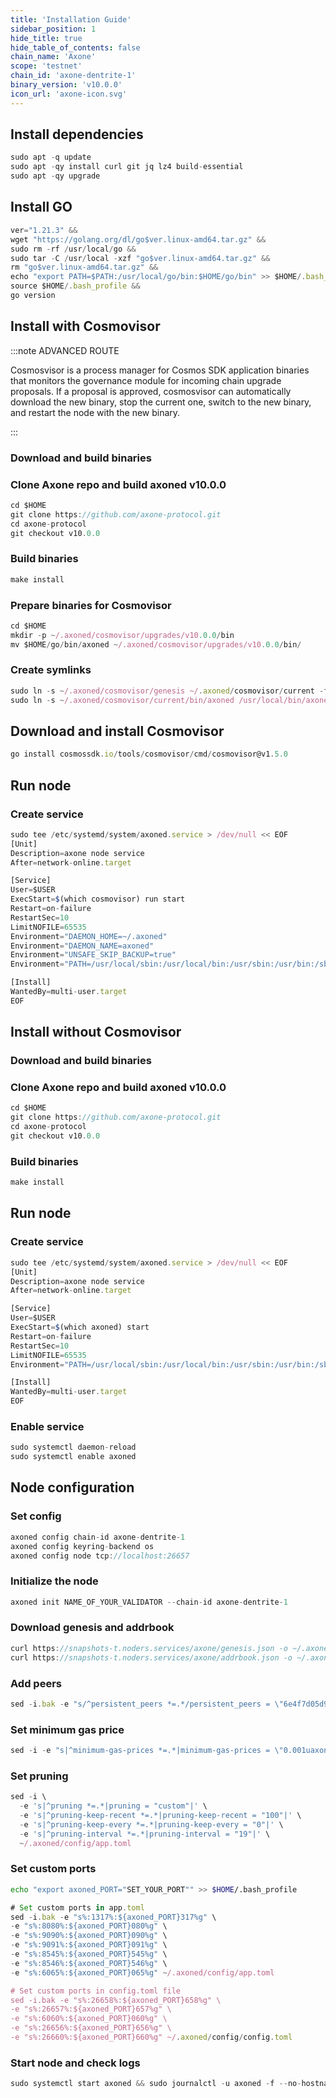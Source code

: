 ```yaml
---
title: 'Installation Guide'
sidebar_position: 1
hide_title: true
hide_table_of_contents: false
chain_name: 'Axone'
scope: 'testnet'
chain_id: 'axone-dentrite-1'
binary_version: 'v10.0.0'
icon_url: 'axone-icon.svg'
---
```



<PageTitle
  iconUrl="img/axone-icon.svg"
  title="Axone Installation Guide"
  chainId="axone-dentrite-1"
  version="v10.0.0"
/>

## Install dependencies

```js
sudo apt -q update
sudo apt -qy install curl git jq lz4 build-essential
sudo apt -qy upgrade
```

## Install GO

```js
ver="1.21.3" &&
wget "https://golang.org/dl/go$ver.linux-amd64.tar.gz" &&
sudo rm -rf /usr/local/go &&
sudo tar -C /usr/local -xzf "go$ver.linux-amd64.tar.gz" &&
rm "go$ver.linux-amd64.tar.gz" &&
echo "export PATH=$PATH:/usr/local/go/bin:$HOME/go/bin" >> $HOME/.bash_profile &&
source $HOME/.bash_profile &&
go version
```

## Install with Cosmovisor

:::note ADVANCED ROUTE

Cosmosvisor is a process manager for Cosmos SDK application binaries that monitors the governance module for incoming chain upgrade proposals. If a proposal is approved, cosmosvisor can automatically download the new binary, stop the current one, switch to the new binary, and restart the node with the new binary.

:::

### Download and build binaries

### Clone Axone repo and build axoned v10.0.0

```js
cd $HOME
git clone https://github.com/axone-protocol.git
cd axone-protocol
git checkout v10.0.0
```

### Build binaries

```js
make install
```

### Prepare binaries for Cosmovisor

```js
cd $HOME
mkdir -p ~/.axoned/cosmovisor/upgrades/v10.0.0/bin
mv $HOME/go/bin/axoned ~/.axoned/cosmovisor/upgrades/v10.0.0/bin/
```

### Create symlinks

```js
sudo ln -s ~/.axoned/cosmovisor/genesis ~/.axoned/cosmovisor/current -f
sudo ln -s ~/.axoned/cosmovisor/current/bin/axoned /usr/local/bin/axoned -f
```

## Download and install Cosmovisor

```js
go install cosmossdk.io/tools/cosmovisor/cmd/cosmovisor@v1.5.0
```

## Run node

### Create service

```js
sudo tee /etc/systemd/system/axoned.service > /dev/null << EOF
[Unit]
Description=axone node service
After=network-online.target

[Service]
User=$USER
ExecStart=$(which cosmovisor) run start
Restart=on-failure
RestartSec=10
LimitNOFILE=65535
Environment="DAEMON_HOME=~/.axoned"
Environment="DAEMON_NAME=axoned"
Environment="UNSAFE_SKIP_BACKUP=true"
Environment="PATH=/usr/local/sbin:/usr/local/bin:/usr/sbin:/usr/bin:/sbin:/bin:/usr/games:/usr/local/games:/snap/bin:~/.axoned/cosmovisor/current/bin"

[Install]
WantedBy=multi-user.target
EOF
```

## Install without Cosmovisor

### Download and build binaries

### Clone Axone repo and build axoned v10.0.0

```js
cd $HOME
git clone https://github.com/axone-protocol.git
cd axone-protocol
git checkout v10.0.0
```

### Build binaries

```js
make install
```

## Run node

### Create service

```js
sudo tee /etc/systemd/system/axoned.service > /dev/null << EOF
[Unit]
Description=axone node service
After=network-online.target

[Service]
User=$USER
ExecStart=$(which axoned) start
Restart=on-failure
RestartSec=10
LimitNOFILE=65535
Environment="PATH=/usr/local/sbin:/usr/local/bin:/usr/sbin:/usr/bin:/sbin:/bin:/usr/games:/usr/local/games:/snap/bin"

[Install]
WantedBy=multi-user.target
EOF
```

### Enable service

```js
sudo systemctl daemon-reload
sudo systemctl enable axoned
```

## Node configuration

### Set config

```js
axoned config chain-id axone-dentrite-1
axoned config keyring-backend os
axoned config node tcp://localhost:26657
```

### Initialize the node

```js
axoned init NAME_OF_YOUR_VALIDATOR --chain-id axone-dentrite-1
```

### Download genesis and addrbook

```js
curl https://snapshots-t.noders.services/axone/genesis.json -o ~/.axoned/config/genesis.json
curl https://snapshots-t.noders.services/axone/addrbook.json -o ~/.axoned/config/addrbook.json
```

### Add peers

```js
sed -i.bak -e "s/^persistent_peers *=.*/persistent_peers = \"6e4f7d05d9bfec461eaaf10bc10983759078389f@axone-t-rpc.noders.services:20056\"/" ~/.axoned/config/config.toml
```

### Set minimum gas price

```js
sed -i -e "s|^minimum-gas-prices *=.*|minimum-gas-prices = \"0.001uaxone\"|" ~/.axoned/config/app.toml
```

### Set pruning

```js
sed -i \
  -e 's|^pruning *=.*|pruning = "custom"|' \
  -e 's|^pruning-keep-recent *=.*|pruning-keep-recent = "100"|' \
  -e 's|^pruning-keep-every *=.*|pruning-keep-every = "0"|' \
  -e 's|^pruning-interval *=.*|pruning-interval = "19"|' \
  ~/.axoned/config/app.toml
```

### Set custom ports

```bash
echo "export axoned_PORT="SET_YOUR_PORT"" >> $HOME/.bash_profile
```

```js
# Set custom ports in app.toml
sed -i.bak -e "s%:1317%:${axoned_PORT}317%g" \
-e "s%:8080%:${axoned_PORT}080%g" \
-e "s%:9090%:${axoned_PORT}090%g" \
-e "s%:9091%:${axoned_PORT}091%g" \
-e "s%:8545%:${axoned_PORT}545%g" \
-e "s%:8546%:${axoned_PORT}546%g" \
-e "s%:6065%:${axoned_PORT}065%g" ~/.axoned/config/app.toml

# Set custom ports in config.toml file
sed -i.bak -e "s%:26658%:${axoned_PORT}658%g" \
-e "s%:26657%:${axoned_PORT}657%g" \
-e "s%:6060%:${axoned_PORT}060%g" \
-e "s%:26656%:${axoned_PORT}656%g" \
-e "s%:26660%:${axoned_PORT}660%g" ~/.axoned/config/config.toml
```

### Start node and check logs

```js
sudo systemctl start axoned && sudo journalctl -u axoned -f --no-hostname -o cat
```
